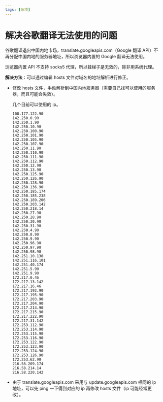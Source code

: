 ```yaml
---
tags: [杂项]
---
```


# 解决谷歌翻译无法使用的问题

谷歌翻译退出中国内地市场，translate.googleapis.com（Google 翻译 API）不再分配中国内地的服务器地址，所以浏览器内置的 Google 翻译无法使用。

浏览器内置 API 不支持 socks5 代理，所以挂梯子是无效的，除非用系统代理。

**解决方法**：可以通过编辑 hosts 文件对域名的地址解析进行修正。

- 修改 hosts 文件，手动解析到中国内地服务器（需要自己找可以使用的服务器，而且可能会失效）。

  几个目前可以使用的 ip。

  ```
  108.177.122.90
  142.250.0.90
  142.250.1.90
  142.250.10.90
  142.250.100.90
  142.250.101.90
  142.250.105.90
  142.250.107.90
  142.250.11.90
  142.250.110.90
  142.250.111.90
  142.250.112.90
  142.250.12.90
  142.250.13.90
  142.250.125.90
  142.250.126.90
  142.250.128.90
  142.250.136.90
  142.250.185.174
  142.250.185.238
  142.250.189.206
  142.250.203.142
  142.250.218.14
  142.250.27.90
  142.250.28.90
  142.250.30.90
  142.250.31.90
  142.250.4.90
  142.250.8.90
  142.250.9.90
  142.250.96.90
  142.250.97.90
  142.250.98.90
  142.251.10.138
  142.251.116.101
  142.251.40.174
  142.251.5.90
  142.251.9.90
  172.217.0.46
  172.217.13.142
  172.217.16.46
  172.217.192.90
  172.217.195.90
  172.217.203.90
  172.217.204.90
  172.217.214.90
  172.217.215.90
  172.217.222.90
  172.217.31.142
  172.253.112.90
  172.253.114.90
  172.253.115.90
  172.253.116.90
  172.253.122.90
  172.253.123.90
  172.253.124.90
  172.253.126.90
  172.253.62.90
  216.58.209.174
  216.58.214.14
  216.58.220.142
  ```

- 由于 translate.googleapis.com 采用与 update.googleapis.com 相同的 ip 地址，可以先 ping 一下得到对应的 ip 再修改 hosts 文件（ip 可能经常更改）。
